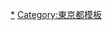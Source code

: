 {{Navbox
|name = 澀谷區的町名
|state = {{{state|autocollapse}}}
|titlestyle = background:#efefef;
|bodystyle = background:#f9f9f9;
|groupstyle = background:#efefef;vertical-align:top;padding:0.125em 0.25em;
|liststyle = width:auto;
|oddstyle = background:#fcfcfc;
|evenstyle =
|title={{flagicon image|Flag of Shibuya, Tokyo.svg}} [[澀谷區]][[町|町名]]
|group1={{link-ja|澀谷町 (東京府)|渋谷町 (東京府)|澀谷}}地域
|list1=[[鶯谷町]] &#124; [[宇田川町]] &#124; [[惠比壽 (東京都)|惠比壽]] &#124; [[惠比壽西]] &#124; [[惠比壽南]] &#124; [[神山町 (澀谷區)|神山町]] &#124; [[櫻丘町 (澀谷區)|櫻丘町]] &#124; [[猿樂町 (澀谷區)|猿樂町]] &#124; [[澀谷]] &#124; [[松濤]] &#124; [[神泉町]] &#124; [[神南]] &#124; [[代官山町]] &#124; [[道玄坂]] &#124; [[東 (澀谷區)|東]] &#124; [[南平台町]] &#124; [[鉢山町]] &#124; [[廣尾 (澀谷區)|廣尾]] &#124; [[圓山町 (澀谷區)|圓山町]] 
|group2={{link-ja|千駄谷町|千駄ヶ谷町|千駄谷}}地域
|list2=[[千駄谷]] &#124; [[神宮前 (澀谷區)|神宮前]]
|group3={{link-ja|代代幡町|代々幡町|代代幡}}地域
|list3=[[上原 (澀谷區)|上原]] &#124; [[大山町 (澀谷區)|大山町]] &#124; [[笹塚]] &#124; [[富谷]] &#124; [[西原 (澀谷區)|西原]] &#124; [[幡谷]] &#124; [[初台]] &#124; [[本町 (澀谷區)|本町]] &#124; [[元代代木町]] &#124; [[代代木神園町]] &#124; [[代代木]] 
}}<noinclude>
[[Category:澀谷區町名|*]]
[[Category:東京都模板]]
</noinclude>